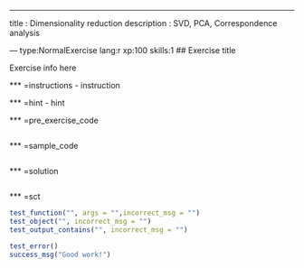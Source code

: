 ---
title       : Dimensionality reduction
description : SVD, PCA, Correspondence analysis

--- type:NormalExercise lang:r xp:100 skills:1
## Exercise title

Exercise info here

*** =instructions
- instruction

*** =hint
- hint

*** =pre_exercise_code
```r

```

*** =sample_code
```r

```

*** =solution
```r

```

*** =sct
```r

test_function("", args = "",incorrect_msg = "")
test_object("", incorrect_msg = "")
test_output_contains("", incorrect_msg = "")

test_error()
success_msg("Good work!")
```
